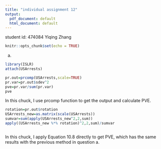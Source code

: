 ```yaml
---
title: "individual assignment 12"
output:
  pdf_document: default
  html_document: default
---
```

student id: 474084 Yiqing Zhang
```r
knitr::opts_chunk$set(echo = TRUE)

```

(a)
```r

library(ISLR)
attach(USArrests)

pr.out=prcomp(USArrests,scale=TRUE)
pr.var=pr.out$sdev^2
pve=pr.var/sum(pr.var)
pve
```
In this chuck, I use prcomp function to get the output and calculate PVE.

```r
rotation=pr.out$rotation
USArrests_new=as.matrix(scale(USArrests))
sumvar=sum(apply(USArrests_new^2,2,sum))
apply((USArrests_new %*% rotation)^2,2,sum)/sumvar



```
In this chuck, I apply Equation 10.8 directly to get PVE, which has the same results with the previous method in question a.
